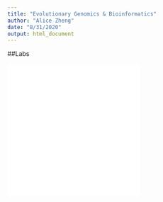 ```yaml
---
title: "Evolutionary Genomics & Bioinformatics"
author: "Alice Zheng"
date: "8/31/2020"
output: html_document
---
```


##Labs

![Lab 1](file:///Users/Alice/Desktop/Evolutionary%20Genomics/genomics-course/Lab1.html)
![Lab 2](file:///Users/Alice/Desktop/Evolutionary%20Genomics/genomics-course/Lab-2.html)

